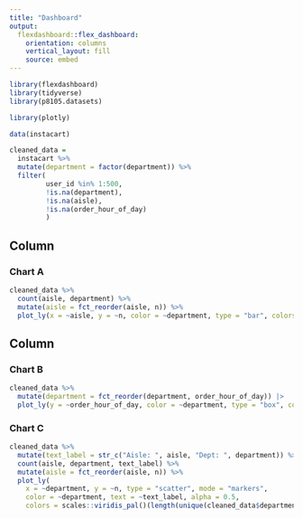 ```yaml
---
title: "Dashboard"
output: 
  flexdashboard::flex_dashboard:
    orientation: columns
    vertical_layout: fill
    source: embed
---
```


```r
library(flexdashboard)
library(tidyverse)
library(p8105.datasets)

library(plotly)
```

```r
data(instacart) 

cleaned_data = 
  instacart %>% 
  mutate(department = factor(department)) %>% 
  filter(
         user_id %in% 1:500,
         !is.na(department),
         !is.na(aisle),
         !is.na(order_hour_of_day)
         )
```


             
Column {data-width=650}
-----------------------------------------------------------------------

### Chart A

```r
cleaned_data %>% 
  count(aisle, department) %>% 
  mutate(aisle = fct_reorder(aisle, n)) %>% 
  plot_ly(x = ~aisle, y = ~n, color = ~department, type = "bar", colors = "viridis")
```

Column {data-width=350}
-----------------------------------------------------------------------

### Chart B

```r
cleaned_data %>%  
  mutate(department = fct_reorder(department, order_hour_of_day)) |> 
  plot_ly(y = ~order_hour_of_day, color = ~department, type = "box", colors = "viridis") 
```

### Chart C

```r
cleaned_data %>%  
  mutate(text_label = str_c("Aisle: ", aisle, "Dept: ", department)) %>%
  count(aisle, department, text_label) %>% 
  mutate(aisle = fct_reorder(aisle, n)) %>% 
  plot_ly(
    x = ~department, y = ~n, type = "scatter", mode = "markers",
    color = ~department, text = ~text_label, alpha = 0.5, 
    colors = scales::viridis_pal()(length(unique(cleaned_data$department))))
```


